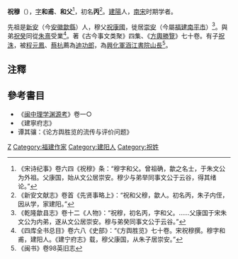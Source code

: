 '''祝穆'''（{{bd|？||？||catIdx=Z祝}}），[[表字|字]]'''和甫'''、'''和父'''<ref>《宋诗纪事》卷六四《祝穆》条：“穆字和父。曾祖确，歙之名士，于朱文公为外祖。父康国，始从文公居崇安。穆少与弟举同事文公于云谷，得其绪论。”</ref>，初名'''丙'''<ref>《新安文献志》卷首《先贤事略上》：“祝和父穆，歙人。初名丙，朱子内侄，因从学，家建阳。”</ref>。[[建陽|建陽]]人，[[南宋|南宋]]时期学者。

先祖是[[新安|新安]]（今[[安徽|安徽]][[歙縣|歙縣]]）人，穆父[[祝康國|祝康國]]，徙居[[崇安|崇安]]（今屬[[福建|福建]][[南平市|南平市]]）<ref>《乾隆歙县志》卷十二《人物》：“祝穆，初名丙，字和父。……父康国于宋朱文公为内弟，遂从文公居崇安。穆与弟癸同事文公于云谷。”</ref>。與弟[[祝癸|祝癸]]同從[[朱熹|朱熹]]受業<ref>《四库全书总目》卷六八《史部》：“《方舆胜览》七十卷。宋祝穆撰。穆字和甫，建阳人。《建宁府志》载，穆父康国，从朱子居崇安。”</ref>。著《古今事文类聚》四集、《[[方輿勝覽|方輿勝覽]]》七十卷。有子[[祝洙|祝洙]]，被[[程元鳳|程元鳳]]、[[蔡杭|蔡杭]]薦為[[迪功郎|迪功郎]]，為[[興化軍|興化軍]][[涵江書院|涵江書院]][[山長|山長]]<ref>《闽书》卷98英旧志</ref>。

==注釋==
{{reflist|2}}

==參考書目==
* 《[[闽中理学渊源考|闽中理学渊源考]]》卷一○
* 《建寧府志》
* 谭其骧：《论方舆胜览的流传与评价问题》
[[Category:宋朝政治人物|Z]]
[[Category:福建作家|Category:福建作家]]
[[Category:建阳人|Category:建阳人]]
[[Category:祝姓|Category:祝姓]]